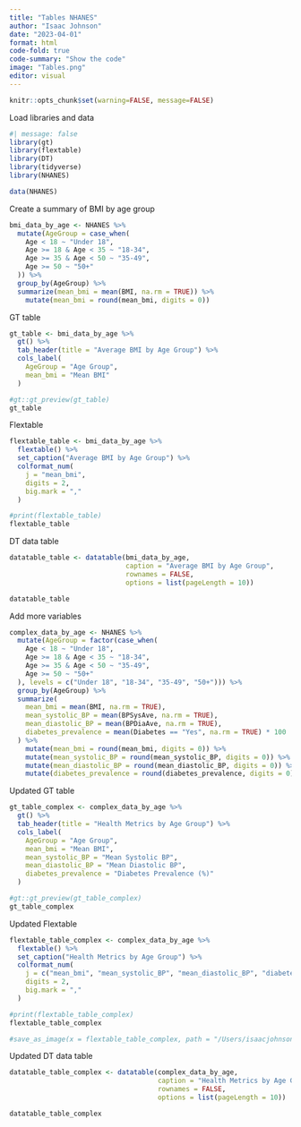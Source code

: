 ```yaml
---
title: "Tables NHANES"
author: "Isaac Johnson"
date: "2023-04-01"
format: html
code-fold: true
code-summary: "Show the code"
image: "Tables.png"
editor: visual
---
```


```r
knitr::opts_chunk$set(warning=FALSE, message=FALSE)

```

Load libraries and data

```r
#| message: false
library(gt)
library(flextable)
library(DT)
library(tidyverse)
library(NHANES)

data(NHANES)
```

Create a summary of BMI by age group

```r
bmi_data_by_age <- NHANES %>%
  mutate(AgeGroup = case_when(
    Age < 18 ~ "Under 18",
    Age >= 18 & Age < 35 ~ "18-34",
    Age >= 35 & Age < 50 ~ "35-49",
    Age >= 50 ~ "50+"
  )) %>%
  group_by(AgeGroup) %>%
  summarize(mean_bmi = mean(BMI, na.rm = TRUE)) %>%
    mutate(mean_bmi = round(mean_bmi, digits = 0))
```

GT table

```r
gt_table <- bmi_data_by_age %>%
  gt() %>%
  tab_header(title = "Average BMI by Age Group") %>%
  cols_label(
    AgeGroup = "Age Group",
    mean_bmi = "Mean BMI"
  )

#gt::gt_preview(gt_table)
gt_table
```

Flextable

```r
flextable_table <- bmi_data_by_age %>%
  flextable() %>%
  set_caption("Average BMI by Age Group") %>%
  colformat_num(
    j = "mean_bmi",
    digits = 2,
    big.mark = ","
  )

#print(flextable_table)
flextable_table
```

DT data table

```r
datatable_table <- datatable(bmi_data_by_age,
                             caption = "Average BMI by Age Group",
                             rownames = FALSE,
                             options = list(pageLength = 10))

datatable_table
```

Add more variables

```r
complex_data_by_age <- NHANES %>%
  mutate(AgeGroup = factor(case_when(
    Age < 18 ~ "Under 18",
    Age >= 18 & Age < 35 ~ "18-34",
    Age >= 35 & Age < 50 ~ "35-49",
    Age >= 50 ~ "50+"
  ), levels = c("Under 18", "18-34", "35-49", "50+"))) %>%
  group_by(AgeGroup) %>%
  summarize(
    mean_bmi = mean(BMI, na.rm = TRUE),
    mean_systolic_BP = mean(BPSysAve, na.rm = TRUE),
    mean_diastolic_BP = mean(BPDiaAve, na.rm = TRUE),
    diabetes_prevalence = mean(Diabetes == "Yes", na.rm = TRUE) * 100
  ) %>%
    mutate(mean_bmi = round(mean_bmi, digits = 0)) %>%
    mutate(mean_systolic_BP = round(mean_systolic_BP, digits = 0)) %>%
    mutate(mean_diastolic_BP = round(mean_diastolic_BP, digits = 0)) %>%
    mutate(diabetes_prevalence = round(diabetes_prevalence, digits = 0))
```

Updated GT table

```r
gt_table_complex <- complex_data_by_age %>%
  gt() %>%
  tab_header(title = "Health Metrics by Age Group") %>%
  cols_label(
    AgeGroup = "Age Group",
    mean_bmi = "Mean BMI",
    mean_systolic_BP = "Mean Systolic BP",
    mean_diastolic_BP = "Mean Diastolic BP",
    diabetes_prevalence = "Diabetes Prevalence (%)"
  )

#gt::gt_preview(gt_table_complex)
gt_table_complex
```

Updated Flextable

```r
flextable_table_complex <- complex_data_by_age %>%
  flextable() %>%
  set_caption("Health Metrics by Age Group") %>%
  colformat_num(
    j = c("mean_bmi", "mean_systolic_BP", "mean_diastolic_BP", "diabetes_prevalence"),
    digits = 2,
    big.mark = ","
  )

#print(flextable_table_complex)
flextable_table_complex

#save_as_image(x = flextable_table_complex, path = "/Users/isaacjohnson/Willamette/Portfolio/posts/Tables/Tables.png")
```

Updated DT data table

```r
datatable_table_complex <- datatable(complex_data_by_age,
                                     caption = "Health Metrics by Age Group",
                                     rownames = FALSE,
                                     options = list(pageLength = 10))

datatable_table_complex
```

